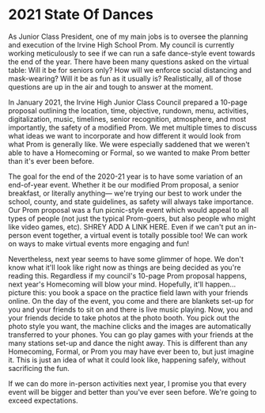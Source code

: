 # 2021 State Of Dances

As Junior Class President, one of my main jobs is to oversee the planning and execution of the Irvine High School Prom. My council is currently working meticulously to see if we can run a safe dance-style event towards the end of the year. There have been many questions asked on the virtual table: Will it be for seniors only? How will we enforce social distancing and mask-wearing? Will it be as fun as it usually is? Realistically, all of those questions are up in the air and tough to answer at the moment.

In January 2021, the Irvine High Junior Class Council prepared a 10-page proposal outlining the location, time, objective, rundown, menu, activities, digitalization, music, timelines, senior recognition, atmosphere, and most importantly, the safety of a modified Prom. We met multiple times to discuss what ideas we want to incorporate and how different it would look from what Prom is generally like. We were especially saddened that we weren't able to have a Homecoming or Formal, so we wanted to make Prom better than it's ever been before.

The goal for the end of the 2020-21 year is to have some variation of an end-of-year event. Whether it be our modified Prom proposal, a senior breakfast, or literally anything— we're trying our best to work under the school, county, and state guidelines, as safety will always take importance. Our Prom proposal was a fun picnic-style event which would appeal to all types of people (not just the typical Prom-goers, but also people who might like video games, etc). SHREY ADD A LINK HERE. Even if we can't put an in-person event together, a virtual event is totally possible too! We can work on ways to make virtual events more engaging and fun!

Nevertheless, next year seems to have some glimmer of hope. We don't know what it'll look like right now as things are being decided as you're reading this. Regardless if my council's 10-page Prom proposal happens, next year's Homecoming will blow your mind. Hopefully, it'll happen... picture this: you book a space on the practice field lawn with your friends online. On the day of the event, you come and there are blankets set-up for you and your friends to sit on and there is live music playing. Now, you and your friends decide to take photos at the photo booth. You pick out the photo style you want, the machine clicks and the images are automatically transferred to your phones. You can go play games with your friends at the many stations set-up and dance the night away. This is different than any Homecoming, Formal, or Prom you may have ever been to, but just imagine it. This is just an idea of what it could look like, happening safely, without sacrificing the fun.

If we can do more in-person activities next year, I promise you that every event will be bigger and better than you've ever seen before. We're going to exceed expectations.